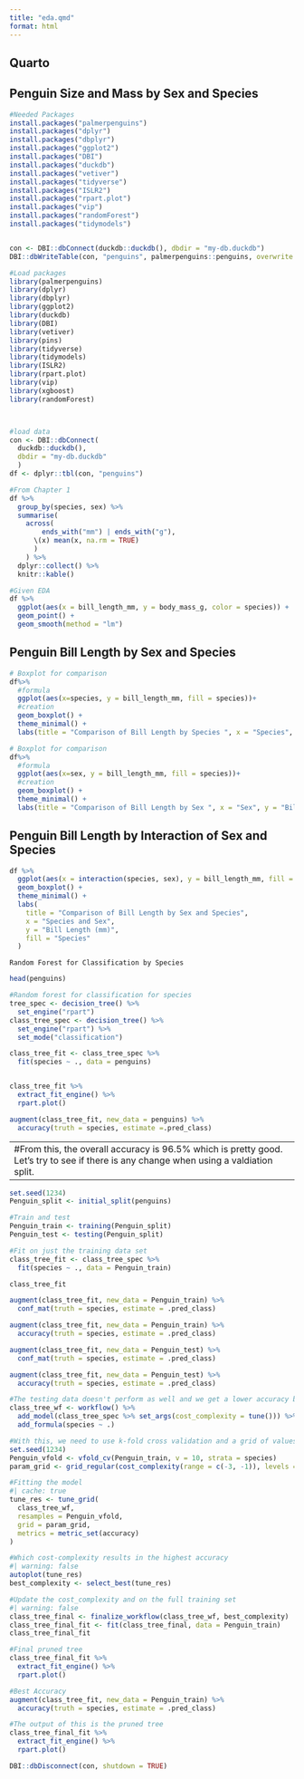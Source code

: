 ```yaml
---
title: "eda.qmd"
format: html
---
```


## Quarto

## Penguin Size and Mass by Sex and Species

```r
#Needed Packages
install.packages("palmerpenguins")
install.packages("dplyr")
install.packages("dbplyr")
install.packages("ggplot2")
install.packages("DBI")
install.packages("duckdb")
install.packages("vetiver")
install.packages("tidyverse")
install.packages("ISLR2")
install.packages("rpart.plot")
install.packages("vip")
install.packages("randomForest")
install.packages("tidymodels")


con <- DBI::dbConnect(duckdb::duckdb(), dbdir = "my-db.duckdb")
DBI::dbWriteTable(con, "penguins", palmerpenguins::penguins, overwrite = TRUE)
```

```r
#Load packages 
library(palmerpenguins)
library(dplyr)
library(dbplyr)
library(ggplot2)
library(duckdb)
library(DBI)
library(vetiver)
library(pins)
library(tidyverse)
library(tidymodels)
library(ISLR2)
library(rpart.plot)
library(vip)
library(xgboost)
library(randomForest)



#load data 
con <- DBI::dbConnect(
  duckdb::duckdb(), 
  dbdir = "my-db.duckdb"
  )
df <- dplyr::tbl(con, "penguins")
```

```r
#From Chapter 1
df %>%
  group_by(species, sex) %>%
  summarise(
    across(
        ends_with("mm") | ends_with("g"),
      \(x) mean(x, na.rm = TRUE)
      )
    ) %>%
  dplyr::collect() %>%
  knitr::kable()
```

```r
#Given EDA
df %>%
  ggplot(aes(x = bill_length_mm, y = body_mass_g, color = species)) +
  geom_point() + 
  geom_smooth(method = "lm")
```

## Penguin Bill Length by Sex and Species

```r
# Boxplot for comparison 
df%>%
  #formula 
  ggplot(aes(x=species, y = bill_length_mm, fill = species))+ 
  #creation
  geom_boxplot() + 
  theme_minimal() +
  labs(title = "Comparison of Bill Length by Species ", x = "Species", y = "Bill Length (mm)")

```

```r
# Boxplot for comparison 
df%>%
  #formula 
  ggplot(aes(x=sex, y = bill_length_mm, fill = species))+ 
  #creation
  geom_boxplot() + 
  theme_minimal() +
  labs(title = "Comparison of Bill Length by Sex ", x = "Sex", y = "Bill Length (mm)")
```

## Penguin Bill Length by Interaction of Sex and Species

```r
df %>%
  ggplot(aes(x = interaction(species, sex), y = bill_length_mm, fill = species)) + 
  geom_boxplot() + 
  theme_minimal() +
  labs(
    title = "Comparison of Bill Length by Sex and Species",
    x = "Species and Sex",
    y = "Bill Length (mm)",
    fill = "Species"
  )

```

```         
Random Forest for Classification by Species
```

```r
head(penguins)
```

```r
#Random forest for classification for species
tree_spec <- decision_tree() %>%   
  set_engine("rpart")
class_tree_spec <- decision_tree() %>%      
  set_engine("rpart") %>%      
  set_mode("classification")

class_tree_fit <- class_tree_spec %>%    
  fit(species ~ ., data = penguins)


class_tree_fit %>%
  extract_fit_engine() %>%
  rpart.plot()

augment(class_tree_fit, new_data = penguins) %>%
  accuracy(truth = species, estimate =.pred_class)
```

---
#From this, the overall accuracy is 96.5% which is pretty good. Let's try to see if there is any change when using a valdiation split. 
---

```r
set.seed(1234)
Penguin_split <- initial_split(penguins)

```

```r
#Train and test
Penguin_train <- training(Penguin_split)
Penguin_test <- testing(Penguin_split)
```

```r
#Fit on just the training data set
class_tree_fit <- class_tree_spec %>%    
  fit(species ~ ., data = Penguin_train)   

class_tree_fit
```

```r
augment(class_tree_fit, new_data = Penguin_train) %>%
  conf_mat(truth = species, estimate = .pred_class)
```

```r
augment(class_tree_fit, new_data = Penguin_train) %>%
  accuracy(truth = species, estimate = .pred_class)
```

```r
augment(class_tree_fit, new_data = Penguin_test) %>%
  conf_mat(truth = species, estimate = .pred_class)

```

```r
augment(class_tree_fit, new_data = Penguin_test) %>%
  accuracy(truth = species, estimate = .pred_class)
```

```r
#The testing data doesn't perform as well and we get a lower accuracy by around 4%. Let's try to use the cost_complexity option to see if there is a better tree size that will reduce the overfitting that is happening. 
class_tree_wf <- workflow() %>%
  add_model(class_tree_spec %>% set_args(cost_complexity = tune())) %>%
  add_formula(species ~ .)
```

```r
#With this, we need to use k-fold cross validation and a grid of values 
set.seed(1234)
Penguin_vfold <- vfold_cv(Penguin_train, v = 10, strata = species)
param_grid <- grid_regular(cost_complexity(range = c(-3, -1)), levels = 10)
```

```r
#Fitting the model
#| cache: true 
tune_res <- tune_grid(
  class_tree_wf, 
  resamples = Penguin_vfold, 
  grid = param_grid, 
  metrics = metric_set(accuracy)
)
```

```r
#Which cost-complexity results in the highest accuracy 
#| warning: false 
autoplot(tune_res)
best_complexity <- select_best(tune_res)
```

```r
#Update the cost_complexity and on the full training set 
#| warning: false 
class_tree_final <- finalize_workflow(class_tree_wf, best_complexity)
class_tree_final_fit <- fit(class_tree_final, data = Penguin_train)
class_tree_final_fit
```

```r
#Final pruned tree 
class_tree_final_fit %>%      
  extract_fit_engine() %>%      
  rpart.plot()
```

```r
#Best Accuracy 
augment(class_tree_fit, new_data = Penguin_train) %>%
  accuracy(truth = species, estimate = .pred_class)
```

```r
#The output of this is the pruned tree
class_tree_final_fit %>%      
  extract_fit_engine() %>%      
  rpart.plot()
```

```r
DBI::dbDisconnect(con, shutdown = TRUE)
```
